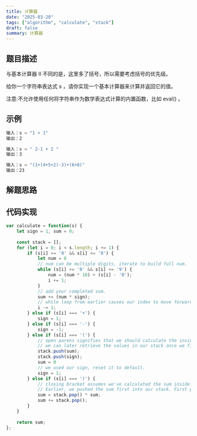 ```yaml
---
title: 计算器
date: "2025-03-20"
tags: ["algorithm", "calculate", "stack"]
draft: false
summary: 计算器
---
```


## 题目描述
与基本计算器 II 不同的是，这里多了括号，所以需要考虑括号的优先级。

给你一个字符串表达式 s ，请你实现一个基本计算器来计算并返回它的值。

注意:不允许使用任何将字符串作为数学表达式计算的内置函数，比如 eval() 。

## 示例

```js
输入：s = "1 + 1"
输出：2
```

```js
输入：s = " 2-1 + 2 "
输出：3
```

```js
输入：s = "(1+(4+5+2)-3)+(6+8)"
输出：23
```

## 解题思路


## 代码实现

```js
var calculate = function(s) {
    let sign = 1, sum = 0;
    
    const stack = []; 
    for (let i = 0; i < s.length; i += 1) {
        if (s[i] >= '0' && s[i] <= '9') {
            let num = 0
			// num can be multiple digits, iterate to build full num.
            while (s[i] >= '0' && s[i] <= '9') {
                num = (num * 10) + (s[i] - '0');
                i += 1;
            }
			// add your completed sum.
            sum += (num * sign);
			// while loop from earlier causes our index to move forward once, bring it back
            i -= 1;
        } else if (s[i] === '+') {
            sign = 1;
        } else if (s[i] === '-') {
            sign = -1;
        } else if (s[i] === '(') {
			// open parens signifies that we should calculate the inside of the parens first and store the outer sum and sign in stack. 
			// we can later retrieve the values in our stack once we find a closing bracket.
            stack.push(sum);
            stack.push(sign);
            sum = 0
			// we used our sign, reset it to default.
            sign = 1;
        } else if (s[i] === ')') {
			// closing bracket assumes we've calculated the sum inside the parens. 
			// Earlier, we pushed the sum first into our stack. First pop will be the sign. Second pop will be the outer sum.
            sum = stack.pop() * sum;
            sum += stack.pop();
        }
    }
    
    return sum;
};
```




















